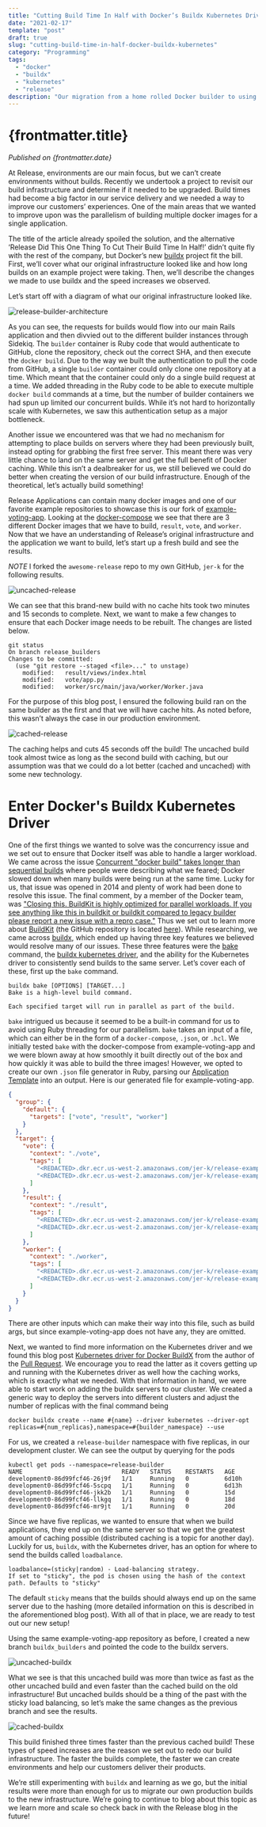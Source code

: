 ```yaml
---
title: "Cutting Build Time In Half with Docker’s Buildx Kubernetes Driver"
date: "2021-02-17"
template: "post"
draft: true
slug: "cutting-build-time-in-half-docker-buildx-kubernetes"
category: "Programming"
tags:
  - "docker"
  - "buildx"
  - "kubernetes"
  - "release"
description: "Our migration from a home rolled Docker builder to using Docker's Buildkit and Buildx tools."
---
```



# {frontmatter.title}

<PublishedOnReleaseBlog />

_Published on {frontmatter.date}_

At Release, environments are our main focus, but we can’t create environments without builds. Recently we undertook a
project to revisit our build infrastructure and determine if it needed to be upgraded. Build times had become a big
factor in our service delivery and we needed a way to improve our customers’ experiences. One of the main areas that
we wanted to improve upon was the parallelism of building multiple docker images for a single application.

The title of the article already spoiled the solution, and the alternative
‘Release Did This One Thing To Cut Their Build Time In Half!’ didn’t quite fly with the rest of the company,
but Docker’s new [buildx](https://github.com/docker/buildx) project fit the bill. First, we’ll cover what our original infrastructure looked like
and how long builds on an example project were taking. Then, we’ll describe the changes we made to use buildx and the
speed increases we observed.

Let’s start off with a diagram of what our original infrastructure looked like.

![release-builder-architecture](/post_images/release-builder-architecture.png)

As you can see, the requests for builds would flow into our main Rails application and then divvied out to the different
builder instances through Sidekiq. The `builder` container is Ruby code that would authenticate to GitHub, clone the
repository, check out the correct SHA, and then execute the `docker build`. Due to the way we built the authentication
to pull the code from GitHub, a single `builder` container could only clone one repository at a time. Which meant that
the container could only do a single build request at a time. We added threading in the Ruby code to be able to execute
multiple `docker build` commands at a time, but the number of builder containers we had spun up limited our concurrent
builds. While it’s not hard to horizontally scale with Kubernetes, we saw this authentication setup as a major bottleneck.

Another issue we encountered was that we had no mechanism for attempting to place builds on servers where they had been
previously built, instead opting for grabbing the first free server. This meant there was very little chance to land on
the same server and get the full benefit of Docker caching. While this isn’t a dealbreaker for us, we still believed we
could do better when creating the version of our build infrastructure. Enough of the theoretical, let’s actually build
something!

Release Applications can contain many docker images and one of our favorite example repositories to showcase this is our
fork of [example-voting-app](https://github.com/awesome-release/release-example-voting-app). Looking at the [docker-compose](https://github.com/awesome-release/release-example-voting-app/blob/master/docker-compose.yml) we see that there are 3 different Docker images
that we have to build, `result`, `vote`, and `worker`. Now that we have an understanding of Release’s original infrastructure
and the application we want to build, let’s start up a fresh build and see the results.

_NOTE_ I forked the `awesome-release` repo to my own GitHub, `jer-k` for the following results.

![uncached-release](/post_images/release-build-uncached.png)

We can see that this brand-new build with no cache hits took two minutes and 15 seconds to complete. Next, we want to
make a few changes to ensure that each Docker image needs to be rebuilt. The changes are listed below.

```
git status
On branch release_builders
Changes to be committed:
  (use "git restore --staged <file>..." to unstage)
	modified:   result/views/index.html
	modified:   vote/app.py
	modified:   worker/src/main/java/worker/Worker.java

```

For the purpose of this blog post, I ensured the following build ran on the same builder as the first and that we will
have cache hits. As noted before, this wasn’t always the case in our production environment.

![cached-release](/post_images/release-build-cached.png)

The caching helps and cuts 45 seconds off the build! The uncached build took almost twice as long as the second build
with caching, but our assumption was that we could do a lot better (cached and uncached) with some new technology.

# Enter Docker's Buildx Kubernetes Driver

One of the first things we wanted to solve was the concurrency issue and we set out to ensure that Docker itself was
able to handle a larger workload. We came across the issue [Concurrent "docker build" takes longer than sequential builds](https://github.com/moby/moby/issues/9656)
where people were describing what we feared; Docker slowed down when many builds were being run at the same time. Lucky
for us, that issue was opened in 2014 and plenty of work had been done to resolve this issue. The final comment, by a
member of the Docker team, was ["Closing this. BuildKit is highly optimized for parallel workloads. If you see anything like this in buildkit or buildkit compared to legacy builder please report a new issue with a repro case."](https://github.com/moby/moby/issues/9656#issuecomment-610476810)
Thus we set out to learn more about [BuildKit](https://docs.docker.com/develop/develop-images/build_enhancements/) (the GitHub repository is located [here](https://github.com/moby/buildkit)).
While researching, we came across [buildx](https://github.com/docker/buildx), which ended up having three key features we believed would resolve
many of our issues. These three features were the [bake](https://github.com/docker/buildx#buildx-bake-options-target) command, the [buildx kubernetes driver](https://github.com/docker/buildx#--driver-driver), and the
ability for the Kubernetes driver to consistently send builds to the same server. Let’s cover each of these,
first up the `bake` command.

```
buildx bake [OPTIONS] [TARGET...]
Bake is a high-level build command.

Each specified target will run in parallel as part of the build.
```

`bake` intrigued us because it seemed to be a built-in command for us to avoid using Ruby threading for our parallelism.
`bake` takes an input of a file, which can either be in the form of a `docker-compose`, `.json`, or `.hcl`. We initially
tested `bake` with the docker-compose from example-voting-app and we were blown away at how smoothly it built directly
out of the box and how quickly it was able to build the three images! However, we opted to create our own `.json` file
generator in Ruby, parsing our [Application Template]() into an output. Here is our generated file for example-voting-app.

```json
{
  "group": {
    "default": {
      "targets": ["vote", "result", "worker"]
    }
  },
  "target": {
    "vote": {
      "context": "./vote",
      "tags": [
        "<REDACTED>.dkr.ecr.us-west-2.amazonaws.com/jer-k/release-example-voting-app/vote:latest",
        "<REDACTED>.dkr.ecr.us-west-2.amazonaws.com/jer-k/release-example-voting-app/vote:buildx-builders"
      ]
    },
    "result": {
      "context": "./result",
      "tags": [
        "<REDACTED>.dkr.ecr.us-west-2.amazonaws.com/jer-k/release-example-voting-app/result:latest",
        "<REDACTED>.dkr.ecr.us-west-2.amazonaws.com/jer-k/release-example-voting-app/result:buildx-builders"
      ]
    },
    "worker": {
      "context": "./worker",
      "tags": [
        "<REDACTED>.dkr.ecr.us-west-2.amazonaws.com/jer-k/release-example-voting-app/worker:latest",
        "<REDACTED>.dkr.ecr.us-west-2.amazonaws.com/jer-k/release-example-voting-app/worker:buildx-builders"
      ]
    }
  }
}
```

There are other inputs which can make their way into this file, such as build args, but since example-voting-app does not
have any, they are omitted.

Next, we wanted to find more information on the Kubernetes driver and we found this blog post [Kubernetes driver for Docker BuildX](https://medium.com/nttlabs/buildx-kubernetes-ad0fe59b0c64)
from the author of the [Pull Request](https://github.com/docker/buildx/pull/167). We encourage you to read the latter as it covers getting up and running with
the Kubernetes driver as well how the caching works, which is exactly what we needed. With that information in hand, we
were able to start work on adding the buildx servers to our cluster. We created a generic way to deploy the servers into
different clusters and adjust the number of replicas with the final command being

```
docker buildx create --name #{name} --driver kubernetes --driver-opt replicas=#{num_replicas},namespace=#{builder_namespace} --use
```

For us, we created a `release-builder` namespace with five replicas, in our development cluster. We can see the output
by querying for the pods

```
kubectl get pods --namespace=release-builder
NAME                            READY   STATUS    RESTARTS   AGE
development0-86d99fcf46-26j9f   1/1     Running   0          6d10h
development0-86d99fcf46-5scpq   1/1     Running   0          6d13h
development0-86d99fcf46-jkk2b   1/1     Running   0          15d
development0-86d99fcf46-llkgq   1/1     Running   0          18d
development0-86d99fcf46-mr9jt   1/1     Running   0          20d
```

Since we have five replicas, we wanted to ensure that when we build applications, they end up on the same server so
that we get the greatest amount of caching possible (distributed caching is a topic for another day). Luckily for us,
`buildx`, with the Kubernetes driver, has an option for where to send the builds called `loadbalance`.

```
loadbalance=(sticky|random) - Load-balancing strategy.
If set to "sticky", the pod is chosen using the hash of the context path. Defaults to "sticky"
```

The default `sticky` means that the builds should always end up on the same server due to the hashing
(more detailed information on this is described in the aforementioned blog post). With all of that in place, we are
ready to test out our new setup!

Using the same example-voting-app repository as before, I created a new branch `buildx_builders` and pointed the code
to the buildx servers.

![uncached-buildx](/post_images/release-buildx-uncached.png)

What we see is that this uncached build was more than twice as fast as the other uncached build and even faster than
the cached build on the old infrastructure! But uncached builds should be a thing of the past with the sticky load
balancing, so let’s make the same changes as the previous branch and see the results.

![cached-buildx](/post_images/release-buildx-cached.png)

This build finished three times faster than the previous cached build! These types of speed increases are the reason we
set out to redo our build infrastructure. The faster the builds complete, the faster we can create environments and help
our customers deliver their products.

We’re still experimenting with `buildx` and learning as we go, but the initial results were more than enough for us to
migrate our own production builds to the new infrastructure. We’re going to continue to blog about this topic as we
learn more and scale so check back in with the Release blog in the future!
